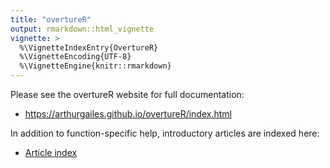 ```yaml
---
title: "overtureR"
output: rmarkdown::html_vignette
vignette: >
  %\VignetteIndexEntry{OvertureR}
  %\VignetteEncoding{UTF-8}
  %\VignetteEngine{knitr::rmarkdown}
---
```


Please see the overtureR website for full documentation:

  * <https://arthurgailes.github.io/overtureR/index.html>
  
In addition to function-specific help, introductory articles are indexed here:

  * [Article index](https://arthurgailes.github.io/overtureR/articles/index.html)
